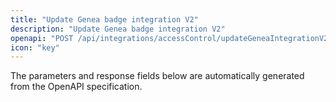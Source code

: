 ```yaml
---
title: "Update Genea badge integration V2"
description: "Update Genea badge integration V2"
openapi: "POST /api/integrations/accessControl/updateGeneaIntegrationV2"
icon: "key"
---
```


<Note>
The parameters and response fields below are automatically generated from the OpenAPI specification.
</Note>
